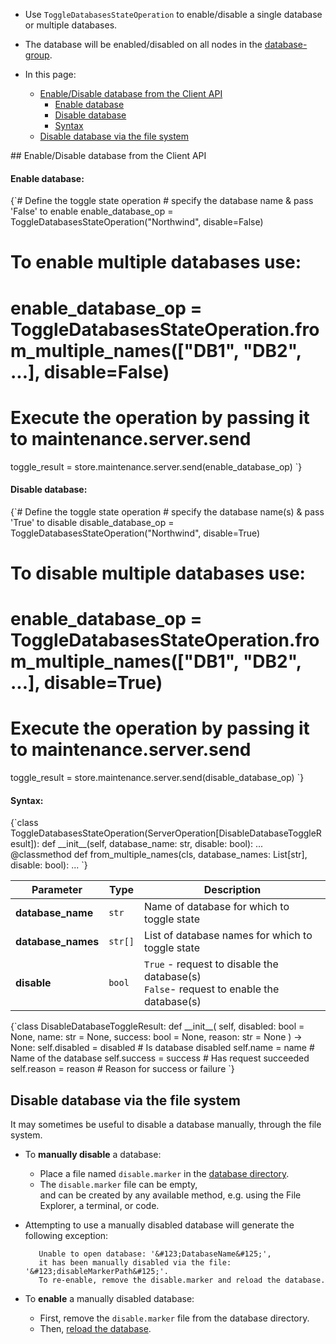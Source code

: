 
<Admonition type="note" title="">

* Use `ToggleDatabasesStateOperation` to enable/disable a single database or multiple databases.

* The database will be enabled/disabled on all nodes in the [database-group](../../../studio/database/settings/manage-database-group.mdx).

* In this page:

  * [Enable/Disable database from the Client API](../../../client-api/operations/server-wide/toggle-databases-state.mdx#enable/disable-database-from-the-client-api)  
      * [Enable database](../../../client-api/operations/server-wide/toggle-databases-state.mdx#enable-database)
      * [Disable database](../../../client-api/operations/server-wide/toggle-databases-state.mdx#disable-database)
      * [Syntax](../../../client-api/operations/server-wide/toggle-databases-state.mdx#syntax)     
  * [Disable database via the file system](../../../client-api/operations/server-wide/toggle-databases-state.mdx#disable-database-via-the-file-system)

</Admonition>
## Enable/Disable database from the Client API

#### Enable database:  

<TabItem value="enable" label="enable">
<CodeBlock language="python">
{`# Define the toggle state operation
# specify the database name & pass 'False' to enable
enable_database_op = ToggleDatabasesStateOperation("Northwind", disable=False)

# To enable multiple databases use:
# enable_database_op = ToggleDatabasesStateOperation.from_multiple_names(["DB1", "DB2", ...], disable=False)

# Execute the operation by passing it to maintenance.server.send
toggle_result = store.maintenance.server.send(enable_database_op)
`}
</CodeBlock>
</TabItem>
#### Disable database: 

<TabItem value="disable" label="disable">
<CodeBlock language="python">
{`# Define the toggle state operation
# specify the database name(s) & pass 'True' to disable
disable_database_op = ToggleDatabasesStateOperation("Northwind", disable=True)

# To disable multiple databases use:
# enable_database_op = ToggleDatabasesStateOperation.from_multiple_names(["DB1", "DB2", ...], disable=True)

# Execute the operation by passing it to maintenance.server.send
toggle_result = store.maintenance.server.send(disable_database_op)
`}
</CodeBlock>
</TabItem>
#### Syntax: 

<TabItem value="syntax_1" label="syntax_1">
<CodeBlock language="python">
{`class ToggleDatabasesStateOperation(ServerOperation[DisableDatabaseToggleResult]):
    def __init__(self, database_name: str, disable: bool): ...
    @classmethod
    def from_multiple_names(cls, database_names: List[str], disable: bool): ...
`}
</CodeBlock>
</TabItem>

| Parameter          | Type    | Description                                                                               |
|--------------------|---------|-------------------------------------------------------------------------------------------|
| **database_name**  | `str`  | Name of database for which to toggle state                                                |
| **database_names** | `str[]` | List of database names for which to toggle state                                          |
| **disable**        | `bool`  | `True` - request to disable the database(s)<br/>`False`- request to enable the database(s) |

<TabItem value="syntax_2" label="syntax_2">
<CodeBlock language="python">
{`class DisableDatabaseToggleResult:
    def __init__(
        self, disabled: bool = None, name: str = None, success: bool = None, reason: str = None
    ) -> None:
        self.disabled = disabled  # Is database disabled
        self.name = name  # Name of the database
        self.success = success  # Has request succeeded
        self.reason = reason  # Reason for success or failure
`}
</CodeBlock>
</TabItem>



## Disable database via the file system

It may sometimes be useful to disable a database manually, through the file system.  

* To **manually disable** a database:  
 
  * Place a file named `disable.marker` in the [database directory](../../../server/storage/directory-structure.mdx).  
  * The `disable.marker` file can be empty,  
    and can be created by any available method, e.g. using the File Explorer, a terminal, or code.
  
* Attempting to use a manually disabled database will generate the following exception:  

         Unable to open database: '&#123;DatabaseName&#125;', 
         it has been manually disabled via the file: '&#123;disableMarkerPath&#125;'. 
         To re-enable, remove the disable.marker and reload the database.
  
* To **enable** a manually disabled database:
  
  * First, remove the `disable.marker` file from the database directory. 
  * Then, [reload the database](../../../studio/database/settings/database-settings.mdx#how-to-reload-the-database).




